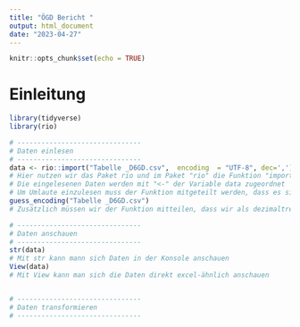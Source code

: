 ```yaml
---
title: "ÖGD Bericht "
output: html_document
date: "2023-04-27"
---
```


```r
knitr::opts_chunk$set(echo = TRUE)
```


# Einleitung


```r
library(tidyverse)
library(rio)


```


```r
# -------------------------------
# Daten einlesen
# -------------------------------
data <- rio::import("Tabelle _D6GD.csv",  encoding  = "UTF-8", dec=',')
# Hier nutzen wir das Paket rio und im Paket "rio" die Funktion "import". Die Funktion versucht mit sinnvollen Defaults den Datensatz zu lesen. Wenn dieses scheitert siehe die Funktion [read_csv des Packages tidyverse ](https://readr.tidyverse.org/reference/read_delim.html). Zusammenfassung für [Import Export im Epi R Handbook](https://epirhandbook.com/en/import-and-export.html)
# Die eingelesenen Daten werden mit "<-" der Variable data zugeordnet
# Um Umlaute einzulesen muss der Funktion mitgeteilt werden, dass es sich um UTF-8 kodierte Daten handelt. Dies macht man mit dem Argument encoding = "UTF-8". Das Argument muss mit Komma getrennt werden.
guess_encoding("Tabelle _D6GD.csv")
# Zusätzlich müssen wir der Funktion mitteilen, dass wir als dezimaltrenner "," statt "." haben.

# -------------------------------
# Daten anschauen
# -------------------------------
str(data)
# Mit str kann mann sich Daten in der Konsole anschauen
View(data)
# Mit View kann man sich die Daten direkt excel-ähnlich anschauen


# -------------------------------
# Daten transformieren
# -------------------------------

  
  




```


